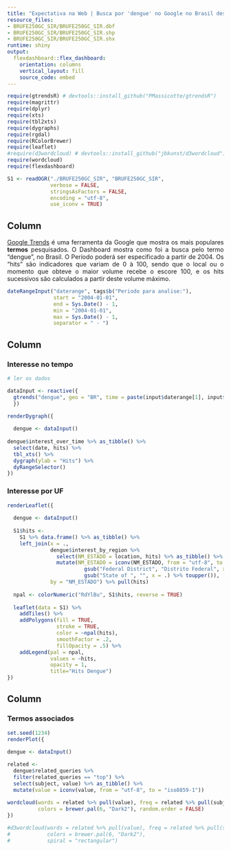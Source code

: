 ```yaml
---
title: "Expectativa na Web | Busca por 'dengue' no Google no Brasil desde 2004"
resource_files:
- BRUFE250GC_SIR/BRUFE250GC_SIR.dbf
- BRUFE250GC_SIR/BRUFE250GC_SIR.shp
- BRUFE250GC_SIR/BRUFE250GC_SIR.shx
runtime: shiny
output:
  flexdashboard::flex_dashboard:
    orientation: columns
    vertical_layout: fill
    source_code: embed
---
```


```r

require(gtrendsR) # devtools::install_github("PMassicotte/gtrendsR")
require(magrittr)
require(dplyr)
require(xts)
require(tbl2xts)
require(dygraphs)
require(rgdal)
require(RColorBrewer)
require(leaflet)
#require(d3wordcloud) # devtools::install_github("jbkunst/d3wordcloud")
require(wordcloud)
require(flexdashboard)

```

```r

S1 <- readOGR("./BRUFE250GC_SIR", "BRUFE250GC_SIR",
              verbose = FALSE,
              stringsAsFactors = FALSE,
              encoding = "utf-8",
              use_iconv = TRUE)

```

Column {.sidebar}
-----------------------------------------------------------------------

<p align="justify">
[Google Trends](https://pt.wikipedia.org/wiki/Google_Trends) é uma ferramenta da Google que mostra os mais populares **termos** pesquisados. O Dashboard mostra como foi a busca pelo termo "dengue", no Brasil. O Período poderá ser especificado a partir de 2004. Os "hits" são indicadores que variam de 0 à 100, sendo que o local ou o momento que obteve o maior volume recebe o escore 100, e os hits sucessivos são calculados a partir deste volume máximo.
</p>

```r

dateRangeInput("daterange", tags$b("Periodo para analise:"), 
               start = "2004-01-01", 
               end = Sys.Date() - 1,
               min = "2004-01-01",
               max = Sys.Date() - 1,
               separator = " - ")

```

Column {data-width=500}
-----------------------------------------------------------------------

### Interesse no tempo

```r

# ler os dados

dataInput <- reactive({
  gtrends("dengue", geo = "BR", time = paste(input$daterange[1], input$daterange[2]))
  })

renderDygraph({
  
  dengue <- dataInput()
  
dengue$interest_over_time %>% as_tibble() %>% 
  select(date, hits) %>% 
  tbl_xts() %>% 
  dygraph(ylab = "Hits") %>% 
  dyRangeSelector()
})

```

### Interesse por UF

```r

renderLeaflet({
  
  dengue <- dataInput()
  
  S1$hits <- 
    S1 %>% data.frame() %>% as_tibble() %>% 
    left_join(x = ., 
              dengue$interest_by_region %>% 
                select(NM_ESTADO = location, hits) %>% as_tibble() %>% 
                mutate(NM_ESTADO = iconv(NM_ESTADO, from = "utf-8", to = "iso8859-1") %>% 
                         gsub("Federal District", "Distrito Federal", x = .) %>% 
                         gsub("State of ", "", x = .) %>% toupper()), 
              by = "NM_ESTADO") %>% pull(hits)
  
  npal <- colorNumeric("RdYlBu", S1$hits, reverse = TRUE)
  
  leaflet(data = S1) %>% 
    addTiles() %>% 
    addPolygons(fill = TRUE, 
                stroke = TRUE, 
                color = ~npal(hits),
                smoothFactor = .2, 
                fillOpacity = .5) %>% 
    addLegend(pal = npal,
              values = ~hits,
              opacity = 1,
              title="Hits Dengue")
})


```

Column {data-width=500}
-----------------------------------------------------------------------

### Termos associados

```r

set.seed(1234)
renderPlot({
  
dengue <- dataInput()

related <- 
  dengue$related_queries %>% 
  filter(related_queries == "top") %>% 
  select(subject, value) %>% as_tibble() %>% 
  mutate(value = iconv(value, from = "utf-8", to = "iso8859-1"))
  
wordcloud(words = related %>% pull(value), freq = related %>% pull(subject) %>% as.numeric,
          colors = brewer.pal(6, "Dark2"), random.order = FALSE)
})

#d3wordcloud(words = related %>% pull(value), freq = related %>% pull(subject),
#            colors = brewer.pal(6, "Dark2"),
#            spiral = "rectangular")

```
